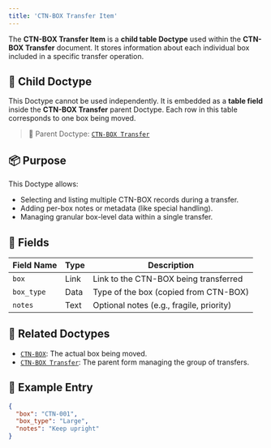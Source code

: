 ```yaml
---
title: 'CTN-BOX Transfer Item'
---
```



The **CTN-BOX Transfer Item** is a **child table Doctype** used within the **CTN-BOX Transfer** document. It stores information about each individual box included in a specific transfer operation.

## 🧱 Child Doctype

This Doctype cannot be used independently. It is embedded as a **table field** inside the **CTN-BOX Transfer** parent Doctype. Each row in this table corresponds to one box being moved.

> 📎 Parent Doctype: [`CTN-BOX Transfer`](/CTN-BOX/doctype/CTN-BOX-Transfer)

## 📦 Purpose

This Doctype allows:

- Selecting and listing multiple CTN-BOX records during a transfer.
- Adding per-box notes or metadata (like special handling).
- Managing granular box-level data within a single transfer.

## 🧩 Fields

| Field Name   | Type    | Description                                |
|--------------|---------|--------------------------------------------|
| `box`        | Link    | Link to the CTN-BOX being transferred       |
| `box_type`   | Data    | Type of the box (copied from CTN-BOX)       |
| `notes`      | Text    | Optional notes (e.g., fragile, priority)    |

## 🔗 Related Doctypes

- [`CTN-BOX`](/CTN-BOX/doctype/CTN-BOX): The actual box being moved.
- [`CTN-BOX Transfer`](/CTN-BOX/doctype/CTN-BOX-Transfer): The parent form managing the group of transfers.

## 📘 Example Entry

```json
{
  "box": "CTN-001",
  "box_type": "Large",
  "notes": "Keep upright"
}
